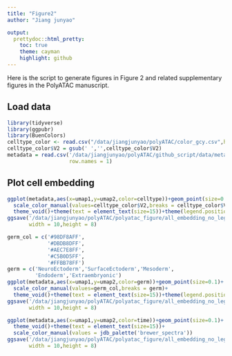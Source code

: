 ```yaml
---
title: "Figure2"
author: "Jiang junyao"

output: 
  prettydoc::html_pretty:
    toc: true
    theme: cayman
    highlight: github
---
```

Here is the script to generate figures in Figure 2 and related supplementary figures in the PolyATAC manuscript.

## Load data
```r
library(tidyverse)
library(ggpubr)
library(BuenColors)
celltype_color <- read.csv("/data/jiangjunyao/polyATAC/color_gcy.csv",header = F)
celltype_color$V2 = gsub(' ','',celltype_color$V2)
metadata = read.csv('/data/jiangjunyao/polyATAC/github_script/data/metadata_1125.csv',
                    row.names = 1)
```

## Plot cell embedding

```r
ggplot(metadata,aes(x=umap1,y=umap2,color=celltype))+geom_point(size=0.1)+
  scale_color_manual(values=celltype_color$V2,breaks = celltype_color$V1)+
  theme_void()+theme(text = element_text(size=15))+theme(legend.position = "none")
ggsave('/data/jiangjunyao/polyATAC/polyatac_figure/all_embedding_no_legend/fig2/fig2_celltype.pdf',
       width = 10,height = 8)

germ_col = c('#98DF8AFF',
             '#DBDB8DFF',
             '#AEC7E8FF',
             '#C5B0D5FF',
             '#FFBB78FF')
germ = c('NeuroEctoderm','SurfaceEctoderm','Mesoderm',
         'Endoderm','Extraembryonic')
ggplot(metadata,aes(x=umap1,y=umap2,color=germ))+geom_point(size=0.1)+
  scale_color_manual(values=germ_col,breaks = germ)+
  theme_void()+theme(text = element_text(size=15))+theme(legend.position = "none")
ggsave('/data/jiangjunyao/polyATAC/polyatac_figure/all_embedding_no_legend/fig2/fig2_germ.pdf',
       width = 10,height = 8)

ggplot(metadata,aes(x=umap1,y=umap2,color=time))+geom_point(size=0.1)+
  theme_void()+theme(text = element_text(size=15))+
  scale_color_manual(values = jdb_palette('brewer_spectra'))
ggsave('/data/jiangjunyao/polyATAC/polyatac_figure/all_embedding_no_legend/fig2/fig2_time.pdf',
       width = 10,height = 8)
```

##
